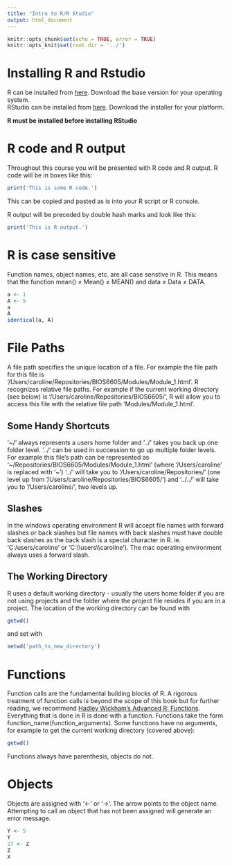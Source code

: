 ```yaml
---
title: "Intro to R/R Studio"
output: html_document
---
```


```r
knitr::opts_chunk$set(echo = TRUE, error = TRUE)
knitr::opts_knit$set(root.dir = '../')
```

# Installing R and Rstudio
R can be installed from [here](https://cran.r-project.org). Download the base
version
for your operating system.  
RStudio can be installed from 
[here](https://www.rstudio.com/products/rstudio/download/#download). Download
the
installer for your platform.  

**R must be installed before installing RStudio**  

# R code and R output  
Throughout this course you will be presented with R code and R output. 
R code will be in boxes like this:
```r
print('This is some R code.')
```

This can be copied and pasted as is into your R script or R console. 

R output will be preceded by double hash marks and look like this:
```r
print('This is R output.')
```

# R is case sensitive  
Function names, object names, etc. are all case senstive in R. This means that 
the function mean() $\neq$ Mean() $\neq$ MEAN() and data $\neq$ Data $\neq$ DATA.
```r
a <- 1
A <- 5
a
A
identical(a, A)
```

# File Paths  
A file path specifies the unique location of a file. For example the file path 
for this file is '/Users/caroline/Repositories/BIOS6605/Modules/Module_1.html'. 
R recognizes relative file paths. For example if the current working directory 
(see below) is '/Users/caroline/Repositories/BIOS6605/', R will allow you to 
access this file with the relative file path 'Modules/Module_1.html'.  

## Some Handy Shortcuts  
'~/' always represents a users home folder and '../' takes you back up one
folder level. '../' can be used in succession to go up multiple folder levels. 
For example this file's path can be represented as 
'~/Repositories/BIOS6605/Modules/Module_1.html' (where '/Users/caroline' is 
replaced with '~') '../' will take you to '/Users/caroline/Repositories/' (one 
level up from '/Users/caroline/Repositories/BIOS6605/') and '../../' will take you
to '/Users/caroline/', two levels up.

## Slashes  
In the windows operating environment R will accept file names with forward 
slashes or back slashes but file names 
with back slashes must have double back slashes as the back slash is a special 
character in R. ie. 'C:/users/caroline' or 'C:\\\\users\\\\caroline'). 
The mac operating environment always uses a forward slash. 


## The Working Directory
R uses a default working directory - usually the users home folder if you are 
not using projects and the folder where the project file resides if you are in 
a project. The location of the working directory can be found with 
```r
getwd()
```
and set with
```r
setwd('path_to_new_directory')
```

# Functions  
Function calls are the fundamental building blocks of R. A rigorous treatment of
function calls is beyond the scope of this book but for further reading, 
we recommend 
[Hadley Wickham's Advanced R: Functions](http://adv-r.had.co.nz/Functions.html). 
Everything that is done in R is done with a function. Functions take the form
function_name(function_arguments). Some functions have no arguments, for example
to get the current working directory (covered above):
```r
getwd()
```

Functions always have parenthesis, objects do not.

# Objects  
Objects are assigned with '<-' or '->'. The arrow points to the object name. 
Attempting to call an object that has not been assigned will generate an error 
message. 

```r
Y <- 5
Y
27 <- Z
Z
X
```





